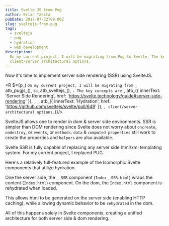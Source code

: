 ```yaml
---
title: Svelte JS from Pug
author: Brian Takita
pubDate: 2017-07-22T09:00Z
slug: sveltejs-from-pug
tags:
  - sveltejs
  - pug
  - hydration
  - web development
description:
  On my current project, I will be migrating from Pug to Svelte. The key concepts are Server Side Rendering, Hydration,
  client/server architectural options.
---
```


Now it's time to implement server side rendering (SSR) using SvelteJS.

<R $={p_(
	`On my current project, I will be migrating from `, atb_pugjs_(), ` to `, atb_sveltejs_(), `. The key concepts are
	`, atb_({
		innerText: 'Server Side Rendering',
		href: 'https://svelte.technology/guide#server-side-rendering'
	}), `, `,
	atb_({ innerText: 'Hydration', href: 'https://github.com/sveltejs/svelte/pull/649' }),
	`, client/server architectural options.`)}/>

SvelteJS allows one to render in dom & server side environments. SSR is simpler than DOM rendering since Svelte does
not worry about `oncreate`, `ondestroy`, or `events`, or `methods`. `data` & `computed properties` still work to
create the properties and `helpers` are also available.

Svelte SSR is fully capable of replacing any server side html/xml templating system. For my current project, I
replaced PUG.

Here's a relatively full-featured example of the Isomorphic Svelte components that utilize hydration.

One the server side, the `__SSR` component (`Index__SSR.html`) wraps the content (`Index.html`) component. On the
dom, the `Index.html` component is rehydrated when loaded.

This allows html to be generated on the server side (enabling HTTP caching), while allowing dynamic behavior to be
`rehydrated` in the dom.

All of this happens solely in Svelte components, creating a unified architecture for both server side & dom rendering.
